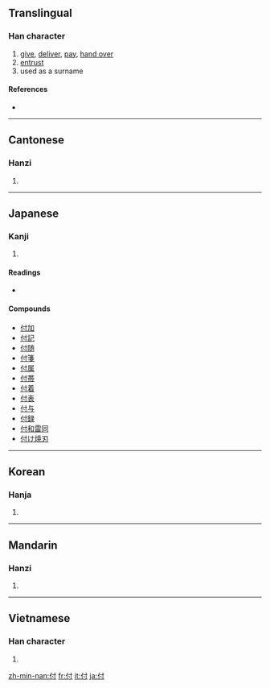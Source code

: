 {{also|代}}

==Translingual==

===Han character===
{{Han char|rn=9|rad=人|as=03|sn=5|four=2420<sub>0</sub>|canj=人木戈 (ODI)}}

# [[give]], [[deliver]], [[pay]], [[hand over]]
# [[entrust]]
# used as a surname

====References====
* {{Han ref|kx=0092.120|dkj=00373|dj=0196.020|hdz=10112.050|uh=4ED8|ud=20184|bh=A549|bd=42313}}

----

==Cantonese==

===Hanzi===
{{yue-hanzi|jyut=|y=fu6}}

# {{defn|Cantonese|sort=人03}}

----

==Japanese==

===Kanji===
{{ja-kanji|grade=4|rs=人03}}

# {{defn|Japanese}}

====Readings====
* {{ja-readings|on=[[ふ]] (fu)|kun=[[つく]] (tsuku), [[つける]] (tsukeru), [[あたえる]] (ataeru)}}

====Compounds====
* [[付加]]
* [[付記]]
* [[付随]]
* [[付箋]]
* [[付属]]
* [[付帯]]
* [[付着]]
* [[付表]]
* [[付与]]
* [[付録]]
* [[付和雷同]]
* [[付け焼刃]]

----

==Korean==

===Hanja===
{{ko-hanja|hangeul=부|rv=bu|mr=pu}}

# {{defn|Korean|sort=人03}}

----

==Mandarin==

===Hanzi===
{{cmn-hanzi|pin=[[fù]] ([[fu4]]), [[tòng]] ([[tong4]])|wg=fu<sup>4</sup>, t'ung<sup>4</sup>}}

# {{defn|Mandarin|sort=人03}}

----

==Vietnamese==

===Han character===
{{vi-hantu|[[phó]], [[phú]], [[pho]]|rs=人03}}

# {{defn|Vietnamese|sort=人03}}

[[zh-min-nan:付]]
[[fr:付]]
[[it:付]]
[[ja:付]]
